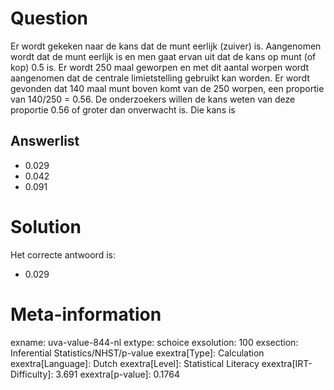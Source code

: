 Question
========

Er wordt gekeken naar de kans dat de munt eerlijk (zuiver) is.
Aangenomen wordt dat de munt eerlijk is en men gaat ervan uit dat de
kans op munt (of kop) 0.5 is. Er wordt 250 maal geworpen en met dit
aantal worpen wordt aangenomen dat de centrale limietstelling gebruikt
kan worden. Er wordt gevonden dat 140 maal munt boven komt van de 250
worpen, een proportie van 140/250 = 0.56. De onderzoekers willen de kans
weten van deze proportie 0.56 of groter dan onverwacht is. Die kans is

Answerlist
----------

* 0.029
* 0.042
* 0.091

Solution
========

Het correcte antwoord is: 

* 0.029

Meta-information
================
exname: uva-value-844-nl
extype: schoice
exsolution: 100
exsection: Inferential Statistics/NHST/p-value
exextra[Type]: Calculation
exextra[Language]: Dutch
exextra[Level]: Statistical Literacy
exextra[IRT-Difficulty]: 3.691
exextra[p-value]: 0.1764
